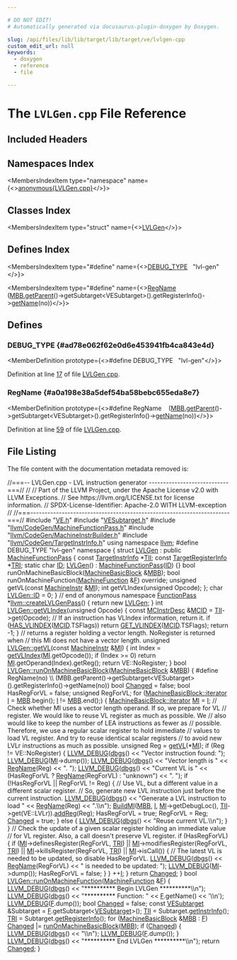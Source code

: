 ```yaml
---

# DO NOT EDIT!
# Automatically generated via docusaurus-plugin-doxygen by Doxygen.

slug: /api/files/lib/lib/target/lib/target/ve/lvlgen-cpp
custom_edit_url: null
keywords:
  - doxygen
  - reference
  - file

---
```





# The `LVLGen.cpp` File Reference

<DoxygenPage pluginConfig={pluginConfig}>



## Included Headers

<IncludesList>
<IncludesListItem
  filePath="VE.h"
  permalink="/docs/api/files/lib/lib/target/lib/target/ve/ve-h"
  isLocal="true" />
<IncludesListItem
  filePath="VESubtarget.h"
  permalink="/docs/api/files/lib/lib/target/lib/target/ve/vesubtarget-h"
  isLocal="true" />
<IncludesListItem
  filePath="llvm/CodeGen/MachineFunctionPass.h"
  permalink="/docs/api/files/include/include/llvm/include/llvm/codegen/machinefunctionpass-h"
  isLocal="true" />
<IncludesListItem
  filePath="llvm/CodeGen/MachineInstrBuilder.h"
  permalink="/docs/api/files/include/include/llvm/include/llvm/codegen/machineinstrbuilder-h"
  isLocal="true" />
<IncludesListItem
  filePath="llvm/CodeGen/TargetInstrInfo.h"
  permalink="/docs/api/files/include/include/llvm/include/llvm/codegen/targetinstrinfo-h"
  isLocal="true" />
</IncludesList>

## Namespaces Index

<MembersIndex>

<MembersIndexItem
  type="namespace"
  name={<><a href="/docs/api/namespaces/anonymous-lvlgen-cpp-">anonymous&#123;LVLGen.cpp&#125;</a></>}>
</MembersIndexItem>

</MembersIndex>

## Classes Index

<MembersIndex>

<MembersIndexItem
  type="struct"
  name={<><a href="/docs/api/structs/anonymous-namespace-lvlgen-cpp-/lvlgen">LVLGen</a></>}>
</MembersIndexItem>

</MembersIndex>

## Defines Index

<MembersIndex>

<MembersIndexItem
  type="#define"
  name={<><a href="#ad78e062f62e0d6e453941fb4ca843e4d">DEBUG&#95;TYPE</a>&nbsp;&nbsp;&nbsp;&quot;lvl-gen&quot;</>}>
</MembersIndexItem>

<MembersIndexItem
  type="#define"
  name={<><a href="#a0a198e38a5def54ba58bebc655eda8e7">RegName</a>&nbsp;&nbsp;&nbsp;  (<a href="/docs/api/files/lib/lib/analysis/basicaliasanalysis-cpp/#a1b8850f1ed44c12bc3501175a71c251c">MBB.getParent</a>()-&gt;getSubtarget&lt;VESubtarget&gt;().getRegisterInfo()-&gt;<a href="/docs/api/files/lib/lib/transforms/lib/transforms/objcarc/provenanceanalysisevaluator-cpp/#a2ee79648e8bce3ddbb26358ff10e3e82">getName</a>(no))</>}>
</MembersIndexItem>

</MembersIndex>


<SectionDefinition>

## Defines

### DEBUG&#95;TYPE {#ad78e062f62e0d6e453941fb4ca843e4d}

<MemberDefinition
  prototype={<>#define DEBUG&#95;TYPE&nbsp;&nbsp;&nbsp;&quot;lvl-gen&quot;</>}>

Definition at line <a href="#l00017">17</a> of file <a href="/docs/api/files/lib/lib/target/lib/target/ve/lvlgen-cpp">LVLGen.cpp</a>.
</MemberDefinition>

### RegName {#a0a198e38a5def54ba58bebc655eda8e7}

<MemberDefinition
  prototype={<>#define RegName&nbsp;&nbsp;&nbsp;  (<a href="/docs/api/files/lib/lib/analysis/basicaliasanalysis-cpp/#a1b8850f1ed44c12bc3501175a71c251c">MBB.getParent</a>()-&gt;getSubtarget&lt;VESubtarget&gt;().getRegisterInfo()-&gt;<a href="/docs/api/files/lib/lib/transforms/lib/transforms/objcarc/provenanceanalysisevaluator-cpp/#a2ee79648e8bce3ddbb26358ff10e3e82">getName</a>(no))</>}>

Definition at line <a href="#l00059">59</a> of file <a href="/docs/api/files/lib/lib/target/lib/target/ve/lvlgen-cpp">LVLGen.cpp</a>.
</MemberDefinition>

</SectionDefinition>

## File Listing

The file content with the documentation metadata removed is:

<ProgramListing>

<Link id="l00001" /><CodeLine lineNumber="1"><Highlight kind="comment">//===-- LVLGen.cpp - LVL instruction generator ----------------------------===//</Highlight><Highlight kind="normal"></Highlight></CodeLine>
<Link id="l00002" /><CodeLine lineNumber="2"><Highlight kind="normal"></Highlight><Highlight kind="comment">//</Highlight><Highlight kind="normal"></Highlight></CodeLine>
<Link id="l00003" /><CodeLine lineNumber="3"><Highlight kind="normal"></Highlight><Highlight kind="comment">// Part of the LLVM Project, under the Apache License v2.0 with LLVM Exceptions.</Highlight><Highlight kind="normal"></Highlight></CodeLine>
<Link id="l00004" /><CodeLine lineNumber="4"><Highlight kind="normal"></Highlight><Highlight kind="comment">// See https://llvm.org/LICENSE.txt for license information.</Highlight><Highlight kind="normal"></Highlight></CodeLine>
<Link id="l00005" /><CodeLine lineNumber="5"><Highlight kind="normal"></Highlight><Highlight kind="comment">// SPDX-License-Identifier: Apache-2.0 WITH LLVM-exception</Highlight><Highlight kind="normal"></Highlight></CodeLine>
<Link id="l00006" /><CodeLine lineNumber="6"><Highlight kind="normal"></Highlight><Highlight kind="comment">//</Highlight><Highlight kind="normal"></Highlight></CodeLine>
<Link id="l00007" /><CodeLine lineNumber="7"><Highlight kind="normal"></Highlight><Highlight kind="comment">//===----------------------------------------------------------------------===//</Highlight><Highlight kind="normal"></Highlight></CodeLine>
<Link id="l00008" /><CodeLine lineNumber="8"><Highlight kind="normal"></Highlight></CodeLine>
<Link id="l00009" /><CodeLine lineNumber="9"><Highlight kind="normal"></Highlight><Highlight kind="preprocessor">#include &quot;<a href="/docs/api/files/lib/lib/target/lib/target/ve/ve-h">VE.h</a>&quot;</Highlight><Highlight kind="normal"></Highlight></CodeLine>
<Link id="l00010" /><CodeLine lineNumber="10"><Highlight kind="normal"></Highlight><Highlight kind="preprocessor">#include &quot;<a href="/docs/api/files/lib/lib/target/lib/target/ve/vesubtarget-h">VESubtarget.h</a>&quot;</Highlight><Highlight kind="normal"></Highlight></CodeLine>
<Link id="l00011" /><CodeLine lineNumber="11"><Highlight kind="normal"></Highlight><Highlight kind="preprocessor">#include &quot;<a href="/docs/api/files/include/include/llvm/include/llvm/codegen/machinefunctionpass-h">llvm/CodeGen/MachineFunctionPass.h</a>&quot;</Highlight><Highlight kind="normal"></Highlight></CodeLine>
<Link id="l00012" /><CodeLine lineNumber="12"><Highlight kind="normal"></Highlight><Highlight kind="preprocessor">#include &quot;<a href="/docs/api/files/include/include/llvm/include/llvm/codegen/machineinstrbuilder-h">llvm/CodeGen/MachineInstrBuilder.h</a>&quot;</Highlight><Highlight kind="normal"></Highlight></CodeLine>
<Link id="l00013" /><CodeLine lineNumber="13"><Highlight kind="normal"></Highlight><Highlight kind="preprocessor">#include &quot;<a href="/docs/api/files/include/include/llvm/include/llvm/codegen/targetinstrinfo-h">llvm/CodeGen/TargetInstrInfo.h</a>&quot;</Highlight><Highlight kind="normal"></Highlight></CodeLine>
<Link id="l00014" /><CodeLine lineNumber="14"><Highlight kind="normal"></Highlight></CodeLine>
<Link id="l00015" /><CodeLine lineNumber="15"><Highlight kind="normal"></Highlight><Highlight kind="keyword">using namespace </Highlight><Highlight kind="normal"><a href="/docs/api/namespaces/llvm">llvm</a>;</Highlight></CodeLine>
<Link id="l00016" /><CodeLine lineNumber="16"><Highlight kind="normal"></Highlight></CodeLine>
<Link id="l00017" /><CodeLine lineNumber="17" lineLink="#ad78e062f62e0d6e453941fb4ca843e4d"><Highlight kind="normal"></Highlight><Highlight kind="preprocessor">#define DEBUG&#95;TYPE &quot;lvl-gen&quot;</Highlight><Highlight kind="normal"></Highlight></CodeLine>
<Link id="l00018" /><CodeLine lineNumber="18"><Highlight kind="normal"></Highlight></CodeLine>
<Link id="l00019" /><CodeLine lineNumber="19" lineLink="/docs/api/namespaces/anonymous-lvlgen-cpp-"><Highlight kind="normal"></Highlight><Highlight kind="keyword">namespace </Highlight><Highlight kind="normal">&#123;</Highlight></CodeLine>
<Link id="l00020" /><CodeLine lineNumber="20" lineLink="/docs/api/structs/anonymous-namespace-lvlgen-cpp-/lvlgen"><Highlight kind="normal"></Highlight><Highlight kind="keyword">struct </Highlight><Highlight kind="normal"><a href="/docs/api/structs/anonymous-namespace-lvlgen-cpp-/lvlgen/#ae80b79291893712a1aff68e271fed72e">LVLGen</a> : </Highlight><Highlight kind="keyword">public</Highlight><Highlight kind="normal"> <a href="/docs/api/classes/llvm/machinefunctionpass/#a29c81d2386f4a727c6d33413807530c8">MachineFunctionPass</a> &#123;</Highlight></CodeLine>
<Link id="l00021" /><CodeLine lineNumber="21" lineLink="/docs/api/structs/anonymous-namespace-lvlgen-cpp-/lvlgen/#acc28c4e4d45fa149b3eb34f5f4eab0ed"><Highlight kind="normal">  </Highlight><Highlight kind="keyword">const</Highlight><Highlight kind="normal"> <a href="/docs/api/classes/llvm/targetinstrinfo">TargetInstrInfo</a> &#42;<a href="/docs/api/structs/anonymous-namespace-lvlgen-cpp-/lvlgen/#acc28c4e4d45fa149b3eb34f5f4eab0ed">TII</a>;</Highlight></CodeLine>
<Link id="l00022" /><CodeLine lineNumber="22" lineLink="/docs/api/structs/anonymous-namespace-lvlgen-cpp-/lvlgen/#af14e70e53028398783b3474bdbdf7bd6"><Highlight kind="normal">  </Highlight><Highlight kind="keyword">const</Highlight><Highlight kind="normal"> <a href="/docs/api/classes/llvm/targetregisterinfo">TargetRegisterInfo</a> &#42;<a href="/docs/api/structs/anonymous-namespace-lvlgen-cpp-/lvlgen/#af14e70e53028398783b3474bdbdf7bd6">TRI</a>;</Highlight></CodeLine>
<Link id="l00023" /><CodeLine lineNumber="23"><Highlight kind="normal"></Highlight></CodeLine>
<Link id="l00024" /><CodeLine lineNumber="24" lineLink="/docs/api/structs/anonymous-namespace-lvlgen-cpp-/lvlgen/#a077f00085871dd02be5a345f27327b24"><Highlight kind="normal">  </Highlight><Highlight kind="keyword">static</Highlight><Highlight kind="normal"> </Highlight><Highlight kind="keywordtype">char</Highlight><Highlight kind="normal"> <a href="/docs/api/structs/anonymous-namespace-lvlgen-cpp-/lvlgen/#a077f00085871dd02be5a345f27327b24">ID</a>;</Highlight></CodeLine>
<Link id="l00025" /><CodeLine lineNumber="25" lineLink="/docs/api/structs/anonymous-namespace-lvlgen-cpp-/lvlgen/#ae80b79291893712a1aff68e271fed72e"><Highlight kind="normal">  <a href="/docs/api/structs/anonymous-namespace-lvlgen-cpp-/lvlgen/#ae80b79291893712a1aff68e271fed72e">LVLGen</a>() : <a href="/docs/api/classes/llvm/machinefunctionpass/#a29c81d2386f4a727c6d33413807530c8">MachineFunctionPass</a>(<a href="/docs/api/structs/anonymous-namespace-lvlgen-cpp-/lvlgen/#a077f00085871dd02be5a345f27327b24">ID</a>) &#123;&#125;</Highlight></CodeLine>
<Link id="l00026" /><CodeLine lineNumber="26"><Highlight kind="normal">  </Highlight><Highlight kind="keywordtype">bool</Highlight><Highlight kind="normal"> runOnMachineBasicBlock(<a href="/docs/api/classes/llvm/machinebasicblock">MachineBasicBlock</a> &amp;<a href="/docs/api/files/lib/lib/target/lib/target/arm/armslshardening-cpp/#a5958512eae2979bd2eb383977996a600">MBB</a>);</Highlight></CodeLine>
<Link id="l00027" /><CodeLine lineNumber="27"><Highlight kind="normal">  </Highlight><Highlight kind="keywordtype">bool</Highlight><Highlight kind="normal"> runOnMachineFunction(<a href="/docs/api/classes/llvm/machinefunction">MachineFunction</a> &amp;<a href="/docs/api/files/lib/lib/support/md5-cpp/#a96d73bbd7af15cb1fc38c3f4a3bd82e9">F</a>) </Highlight><Highlight kind="keyword">override</Highlight><Highlight kind="normal">;</Highlight></CodeLine>
<Link id="l00028" /><CodeLine lineNumber="28"><Highlight kind="normal"></Highlight></CodeLine>
<Link id="l00029" /><CodeLine lineNumber="29"><Highlight kind="normal">  </Highlight><Highlight kind="keywordtype">unsigned</Highlight><Highlight kind="normal"> getVL(</Highlight><Highlight kind="keyword">const</Highlight><Highlight kind="normal"> <a href="/docs/api/classes/llvm/machineinstr">MachineInstr</a> &amp;<a href="/docs/api/files/lib/lib/codegen/lib/codegen/globalisel/irtranslator-cpp/#abe44dfdea65b4f7e11e0a608ab708b76">MI</a>);</Highlight></CodeLine>
<Link id="l00030" /><CodeLine lineNumber="30"><Highlight kind="normal">  </Highlight><Highlight kind="keywordtype">int</Highlight><Highlight kind="normal"> getVLIndex(</Highlight><Highlight kind="keywordtype">unsigned</Highlight><Highlight kind="normal"> Opcode);</Highlight></CodeLine>
<Link id="l00031" /><CodeLine lineNumber="31"><Highlight kind="normal">&#125;;</Highlight></CodeLine>
<Link id="l00032" /><CodeLine lineNumber="32"><Highlight kind="normal"></Highlight><Highlight kind="keywordtype">char</Highlight><Highlight kind="normal"> <a href="/docs/api/structs/anonymous-namespace-lvlgen-cpp-/lvlgen/#a077f00085871dd02be5a345f27327b24">LVLGen::ID</a> = 0;</Highlight></CodeLine>
<Link id="l00033" /><CodeLine lineNumber="33"><Highlight kind="normal"></Highlight></CodeLine>
<Link id="l00034" /><CodeLine lineNumber="34"><Highlight kind="normal">&#125; </Highlight><Highlight kind="comment">// end of anonymous namespace</Highlight><Highlight kind="normal"></Highlight></CodeLine>
<Link id="l00035" /><CodeLine lineNumber="35"><Highlight kind="normal"></Highlight></CodeLine>
<Link id="l00036" /><CodeLine lineNumber="36" lineLink="/docs/api/namespaces/llvm/#a2d019765c6bec2f87b2da1747fdc43a0"><Highlight kind="normal"><a href="/docs/api/classes/llvm/functionpass">FunctionPass</a> &#42;<a href="/docs/api/namespaces/llvm/#a2d019765c6bec2f87b2da1747fdc43a0">llvm::createLVLGenPass</a>() &#123; </Highlight><Highlight kind="keywordflow">return</Highlight><Highlight kind="normal"> </Highlight><Highlight kind="keyword">new</Highlight><Highlight kind="normal"> <a href="/docs/api/structs/anonymous-namespace-lvlgen-cpp-/lvlgen/#ae80b79291893712a1aff68e271fed72e">LVLGen</a>; &#125;</Highlight></CodeLine>
<Link id="l00037" /><CodeLine lineNumber="37"><Highlight kind="normal"></Highlight></CodeLine>
<Link id="l00038" /><CodeLine lineNumber="38" lineLink="/docs/api/structs/anonymous-namespace-lvlgen-cpp-/lvlgen/#aba1effdbbbb240d1b2e020b84c561b58"><Highlight kind="normal"></Highlight><Highlight kind="keywordtype">int</Highlight><Highlight kind="normal"> <a href="/docs/api/structs/anonymous-namespace-lvlgen-cpp-/lvlgen/#aba1effdbbbb240d1b2e020b84c561b58">LVLGen::getVLIndex</a>(</Highlight><Highlight kind="keywordtype">unsigned</Highlight><Highlight kind="normal"> Opcode) &#123;</Highlight></CodeLine>
<Link id="l00039" /><CodeLine lineNumber="39"><Highlight kind="normal">  </Highlight><Highlight kind="keyword">const</Highlight><Highlight kind="normal"> <a href="/docs/api/classes/llvm/mcinstrdesc">MCInstrDesc</a> &amp;<a href="/docs/api/namespaces/llvm/mcid">MCID</a> = <a href="/docs/api/structs/anonymous-namespace-lvlgen-cpp-/lvlgen/#acc28c4e4d45fa149b3eb34f5f4eab0ed">TII</a>-&gt;get(Opcode);</Highlight></CodeLine>
<Link id="l00040" /><CodeLine lineNumber="40"><Highlight kind="normal"></Highlight></CodeLine>
<Link id="l00041" /><CodeLine lineNumber="41"><Highlight kind="normal">  </Highlight><Highlight kind="comment">// If an instruction has VLIndex information, return it.</Highlight><Highlight kind="normal"></Highlight></CodeLine>
<Link id="l00042" /><CodeLine lineNumber="42"><Highlight kind="normal">  </Highlight><Highlight kind="keywordflow">if</Highlight><Highlight kind="normal"> (<a href="/docs/api/files/lib/lib/target/lib/target/ve/veinstrinfo-h/#a237ff59ec1d50b11ff11e33e4e9de766">HAS&#95;VLINDEX</a>(<a href="/docs/api/namespaces/llvm/mcid">MCID</a>.TSFlags))</Highlight></CodeLine>
<Link id="l00043" /><CodeLine lineNumber="43"><Highlight kind="normal">    </Highlight><Highlight kind="keywordflow">return</Highlight><Highlight kind="normal"> <a href="/docs/api/files/lib/lib/target/lib/target/ve/veinstrinfo-h/#a1ffd6812b2d77b32c2dbb00dbe3d9d0d">GET&#95;VLINDEX</a>(<a href="/docs/api/namespaces/llvm/mcid">MCID</a>.TSFlags);</Highlight></CodeLine>
<Link id="l00044" /><CodeLine lineNumber="44"><Highlight kind="normal"></Highlight></CodeLine>
<Link id="l00045" /><CodeLine lineNumber="45"><Highlight kind="normal">  </Highlight><Highlight kind="keywordflow">return</Highlight><Highlight kind="normal"> -1;</Highlight></CodeLine>
<Link id="l00046" /><CodeLine lineNumber="46"><Highlight kind="normal">&#125;</Highlight></CodeLine>
<Link id="l00047" /><CodeLine lineNumber="47"><Highlight kind="normal"></Highlight></CodeLine>
<Link id="l00048" /><CodeLine lineNumber="48"><Highlight kind="normal"></Highlight><Highlight kind="comment">// returns a register holding a vector length. NoRegister is returned when</Highlight><Highlight kind="normal"></Highlight></CodeLine>
<Link id="l00049" /><CodeLine lineNumber="49"><Highlight kind="normal"></Highlight><Highlight kind="comment">// this MI does not have a vector length.</Highlight><Highlight kind="normal"></Highlight></CodeLine>
<Link id="l00050" /><CodeLine lineNumber="50" lineLink="/docs/api/structs/anonymous-namespace-lvlgen-cpp-/lvlgen/#a53a87c88f86d052612bd7328cf14e25b"><Highlight kind="normal"></Highlight><Highlight kind="keywordtype">unsigned</Highlight><Highlight kind="normal"> <a href="/docs/api/structs/anonymous-namespace-lvlgen-cpp-/lvlgen/#a53a87c88f86d052612bd7328cf14e25b">LVLGen::getVL</a>(</Highlight><Highlight kind="keyword">const</Highlight><Highlight kind="normal"> <a href="/docs/api/classes/llvm/machineinstr">MachineInstr</a> &amp;<a href="/docs/api/files/lib/lib/codegen/lib/codegen/globalisel/irtranslator-cpp/#abe44dfdea65b4f7e11e0a608ab708b76">MI</a>) &#123;</Highlight></CodeLine>
<Link id="l00051" /><CodeLine lineNumber="51"><Highlight kind="normal">  </Highlight><Highlight kind="keywordtype">int</Highlight><Highlight kind="normal"> Index = <a href="/docs/api/structs/anonymous-namespace-lvlgen-cpp-/lvlgen/#aba1effdbbbb240d1b2e020b84c561b58">getVLIndex</a>(<a href="/docs/api/files/lib/lib/codegen/lib/codegen/globalisel/irtranslator-cpp/#abe44dfdea65b4f7e11e0a608ab708b76">MI</a>.getOpcode());</Highlight></CodeLine>
<Link id="l00052" /><CodeLine lineNumber="52"><Highlight kind="normal">  </Highlight><Highlight kind="keywordflow">if</Highlight><Highlight kind="normal"> (Index &gt;= 0)</Highlight></CodeLine>
<Link id="l00053" /><CodeLine lineNumber="53"><Highlight kind="normal">    </Highlight><Highlight kind="keywordflow">return</Highlight><Highlight kind="normal"> <a href="/docs/api/files/lib/lib/codegen/lib/codegen/globalisel/irtranslator-cpp/#abe44dfdea65b4f7e11e0a608ab708b76">MI</a>.getOperand(Index).getReg();</Highlight></CodeLine>
<Link id="l00054" /><CodeLine lineNumber="54"><Highlight kind="normal"></Highlight></CodeLine>
<Link id="l00055" /><CodeLine lineNumber="55"><Highlight kind="normal">  </Highlight><Highlight kind="keywordflow">return</Highlight><Highlight kind="normal"> VE::NoRegister;</Highlight></CodeLine>
<Link id="l00056" /><CodeLine lineNumber="56"><Highlight kind="normal">&#125;</Highlight></CodeLine>
<Link id="l00057" /><CodeLine lineNumber="57"><Highlight kind="normal"></Highlight></CodeLine>
<Link id="l00058" /><CodeLine lineNumber="58" lineLink="/docs/api/structs/anonymous-namespace-lvlgen-cpp-/lvlgen/#a4d8dd4320b10d7e35f44021a4519ab20"><Highlight kind="normal"></Highlight><Highlight kind="keywordtype">bool</Highlight><Highlight kind="normal"> <a href="/docs/api/structs/anonymous-namespace-lvlgen-cpp-/lvlgen/#a4d8dd4320b10d7e35f44021a4519ab20">LVLGen::runOnMachineBasicBlock</a>(<a href="/docs/api/classes/llvm/machinebasicblock">MachineBasicBlock</a> &amp;<a href="/docs/api/files/lib/lib/target/lib/target/arm/armslshardening-cpp/#a5958512eae2979bd2eb383977996a600">MBB</a>) &#123;</Highlight></CodeLine>
<Link id="l00059" /><CodeLine lineNumber="59"><Highlight kind="normal"></Highlight><Highlight kind="preprocessor">#define RegName(no)                                                            \\</Highlight></CodeLine>
<Link id="l00060" /><CodeLine lineNumber="60"><Highlight kind="preprocessor">  (MBB.getParent()-&gt;getSubtarget&lt;VESubtarget&gt;().getRegisterInfo()-&gt;getName(no))</Highlight><Highlight kind="normal"></Highlight></CodeLine>
<Link id="l00061" /><CodeLine lineNumber="61"><Highlight kind="normal"></Highlight></CodeLine>
<Link id="l00062" /><CodeLine lineNumber="62"><Highlight kind="normal">  </Highlight><Highlight kind="keywordtype">bool</Highlight><Highlight kind="normal"> <a href="/docs/api/groups/arcopt/#gaa57b1a4e6a1c79233913139635169cf1">Changed</a> = </Highlight><Highlight kind="keyword">false</Highlight><Highlight kind="normal">;</Highlight></CodeLine>
<Link id="l00063" /><CodeLine lineNumber="63"><Highlight kind="normal">  </Highlight><Highlight kind="keywordtype">bool</Highlight><Highlight kind="normal"> HasRegForVL = </Highlight><Highlight kind="keyword">false</Highlight><Highlight kind="normal">;</Highlight></CodeLine>
<Link id="l00064" /><CodeLine lineNumber="64"><Highlight kind="normal">  </Highlight><Highlight kind="keywordtype">unsigned</Highlight><Highlight kind="normal"> RegForVL;</Highlight></CodeLine>
<Link id="l00065" /><CodeLine lineNumber="65"><Highlight kind="normal"></Highlight></CodeLine>
<Link id="l00066" /><CodeLine lineNumber="66"><Highlight kind="normal">  </Highlight><Highlight kind="keywordflow">for</Highlight><Highlight kind="normal"> (<a href="/docs/api/classes/llvm/machinebasicblock/#ae34c996b58df9b9ce6695a0c8b70c533">MachineBasicBlock::iterator</a> <a href="/docs/api/files/lib/lib/support/md5-cpp/#ac0eafdc9ee161b71e7af98af736952fd">I</a> = <a href="/docs/api/files/lib/lib/target/lib/target/arm/armslshardening-cpp/#a5958512eae2979bd2eb383977996a600">MBB</a>.begin(); <a href="/docs/api/files/lib/lib/support/md5-cpp/#ac0eafdc9ee161b71e7af98af736952fd">I</a> != <a href="/docs/api/files/lib/lib/target/lib/target/arm/armslshardening-cpp/#a5958512eae2979bd2eb383977996a600">MBB</a>.end();) &#123;</Highlight></CodeLine>
<Link id="l00067" /><CodeLine lineNumber="67"><Highlight kind="normal">    <a href="/docs/api/classes/llvm/machinebasicblock/#ae34c996b58df9b9ce6695a0c8b70c533">MachineBasicBlock::iterator</a> <a href="/docs/api/files/lib/lib/codegen/lib/codegen/globalisel/irtranslator-cpp/#abe44dfdea65b4f7e11e0a608ab708b76">MI</a> = <a href="/docs/api/files/lib/lib/support/md5-cpp/#ac0eafdc9ee161b71e7af98af736952fd">I</a>;</Highlight></CodeLine>
<Link id="l00068" /><CodeLine lineNumber="68"><Highlight kind="normal"></Highlight></CodeLine>
<Link id="l00069" /><CodeLine lineNumber="69"><Highlight kind="normal">    </Highlight><Highlight kind="comment">// Check whether MI uses a vector length operand.  If so, we prepare for VL</Highlight><Highlight kind="normal"></Highlight></CodeLine>
<Link id="l00070" /><CodeLine lineNumber="70"><Highlight kind="normal">    </Highlight><Highlight kind="comment">// register.  We would like to reuse VL register as much as possible.  We</Highlight><Highlight kind="normal"></Highlight></CodeLine>
<Link id="l00071" /><CodeLine lineNumber="71"><Highlight kind="normal">    </Highlight><Highlight kind="comment">// also would like to keep the number of LEA instructions as fewer as</Highlight><Highlight kind="normal"></Highlight></CodeLine>
<Link id="l00072" /><CodeLine lineNumber="72"><Highlight kind="normal">    </Highlight><Highlight kind="comment">// possible.  Therefore, we use a regular scalar register to hold immediate</Highlight><Highlight kind="normal"></Highlight></CodeLine>
<Link id="l00073" /><CodeLine lineNumber="73"><Highlight kind="normal">    </Highlight><Highlight kind="comment">// values to load VL register.  And try to reuse identical scalar registers</Highlight><Highlight kind="normal"></Highlight></CodeLine>
<Link id="l00074" /><CodeLine lineNumber="74"><Highlight kind="normal">    </Highlight><Highlight kind="comment">// to avoid new LVLr instructions as much as possible.</Highlight><Highlight kind="normal"></Highlight></CodeLine>
<Link id="l00075" /><CodeLine lineNumber="75"><Highlight kind="normal">    </Highlight><Highlight kind="keywordtype">unsigned</Highlight><Highlight kind="normal"> Reg = <a href="/docs/api/structs/anonymous-namespace-lvlgen-cpp-/lvlgen/#a53a87c88f86d052612bd7328cf14e25b">getVL</a>(&#42;<a href="/docs/api/files/lib/lib/codegen/lib/codegen/globalisel/irtranslator-cpp/#abe44dfdea65b4f7e11e0a608ab708b76">MI</a>);</Highlight></CodeLine>
<Link id="l00076" /><CodeLine lineNumber="76"><Highlight kind="normal">    </Highlight><Highlight kind="keywordflow">if</Highlight><Highlight kind="normal"> (Reg != VE::NoRegister) &#123;</Highlight></CodeLine>
<Link id="l00077" /><CodeLine lineNumber="77"><Highlight kind="normal">      <a href="/docs/api/files/include/include/llvm/include/llvm/support/debug-h/#a196897517069dda1bdb549e24468f7d7">LLVM&#95;DEBUG</a>(<a href="/docs/api/namespaces/llvm/#a7c46c742c31be54870e2038048e6b391">dbgs</a>() &lt;&lt; </Highlight><Highlight kind="stringliteral">&quot;Vector instruction found: &quot;</Highlight><Highlight kind="normal">);</Highlight></CodeLine>
<Link id="l00078" /><CodeLine lineNumber="78"><Highlight kind="normal">      <a href="/docs/api/files/include/include/llvm/include/llvm/support/debug-h/#a196897517069dda1bdb549e24468f7d7">LLVM&#95;DEBUG</a>(<a href="/docs/api/files/lib/lib/codegen/lib/codegen/globalisel/irtranslator-cpp/#abe44dfdea65b4f7e11e0a608ab708b76">MI</a>-&gt;dump());</Highlight></CodeLine>
<Link id="l00079" /><CodeLine lineNumber="79"><Highlight kind="normal">      <a href="/docs/api/files/include/include/llvm/include/llvm/support/debug-h/#a196897517069dda1bdb549e24468f7d7">LLVM&#95;DEBUG</a>(<a href="/docs/api/namespaces/llvm/#a7c46c742c31be54870e2038048e6b391">dbgs</a>() &lt;&lt; </Highlight><Highlight kind="stringliteral">&quot;Vector length is &quot;</Highlight><Highlight kind="normal"> &lt;&lt; <a href="#a0a198e38a5def54ba58bebc655eda8e7">RegName</a>(Reg) &lt;&lt; </Highlight><Highlight kind="stringliteral">&quot;. &quot;</Highlight><Highlight kind="normal">);</Highlight></CodeLine>
<Link id="l00080" /><CodeLine lineNumber="80"><Highlight kind="normal">      <a href="/docs/api/files/include/include/llvm/include/llvm/support/debug-h/#a196897517069dda1bdb549e24468f7d7">LLVM&#95;DEBUG</a>(<a href="/docs/api/namespaces/llvm/#a7c46c742c31be54870e2038048e6b391">dbgs</a>() &lt;&lt; </Highlight><Highlight kind="stringliteral">&quot;Current VL is &quot;</Highlight><Highlight kind="normal"></Highlight></CodeLine>
<Link id="l00081" /><CodeLine lineNumber="81"><Highlight kind="normal">                        &lt;&lt; (HasRegForVL ? <a href="#a0a198e38a5def54ba58bebc655eda8e7">RegName</a>(RegForVL) : </Highlight><Highlight kind="stringliteral">&quot;unknown&quot;</Highlight><Highlight kind="normal">)</Highlight></CodeLine>
<Link id="l00082" /><CodeLine lineNumber="82"><Highlight kind="normal">                        &lt;&lt; </Highlight><Highlight kind="stringliteral">&quot;. &quot;</Highlight><Highlight kind="normal">);</Highlight></CodeLine>
<Link id="l00083" /><CodeLine lineNumber="83"><Highlight kind="normal"></Highlight></CodeLine>
<Link id="l00084" /><CodeLine lineNumber="84"><Highlight kind="normal">      </Highlight><Highlight kind="keywordflow">if</Highlight><Highlight kind="normal"> (!HasRegForVL || RegForVL != Reg) &#123;</Highlight></CodeLine>
<Link id="l00085" /><CodeLine lineNumber="85"><Highlight kind="normal">        </Highlight><Highlight kind="comment">// Use VL, but a different value in a different scalar register.</Highlight><Highlight kind="normal"></Highlight></CodeLine>
<Link id="l00086" /><CodeLine lineNumber="86"><Highlight kind="normal">        </Highlight><Highlight kind="comment">// So, generate new LVL instruction just before the current instruction.</Highlight><Highlight kind="normal"></Highlight></CodeLine>
<Link id="l00087" /><CodeLine lineNumber="87"><Highlight kind="normal">        <a href="/docs/api/files/include/include/llvm/include/llvm/support/debug-h/#a196897517069dda1bdb549e24468f7d7">LLVM&#95;DEBUG</a>(<a href="/docs/api/namespaces/llvm/#a7c46c742c31be54870e2038048e6b391">dbgs</a>() &lt;&lt; </Highlight><Highlight kind="stringliteral">&quot;Generate a LVL instruction to load &quot;</Highlight><Highlight kind="normal"></Highlight></CodeLine>
<Link id="l00088" /><CodeLine lineNumber="88"><Highlight kind="normal">                          &lt;&lt; <a href="#a0a198e38a5def54ba58bebc655eda8e7">RegName</a>(Reg) &lt;&lt; </Highlight><Highlight kind="stringliteral">&quot;.\\n&quot;</Highlight><Highlight kind="normal">);</Highlight></CodeLine>
<Link id="l00089" /><CodeLine lineNumber="89"><Highlight kind="normal">        <a href="/docs/api/namespaces/llvm/#a17e04afcf0c5efeb0eb6a9a45287b5e4">BuildMI</a>(<a href="/docs/api/files/lib/lib/target/lib/target/arm/armslshardening-cpp/#a5958512eae2979bd2eb383977996a600">MBB</a>, <a href="/docs/api/files/lib/lib/support/md5-cpp/#ac0eafdc9ee161b71e7af98af736952fd">I</a>, <a href="/docs/api/files/lib/lib/codegen/lib/codegen/globalisel/irtranslator-cpp/#abe44dfdea65b4f7e11e0a608ab708b76">MI</a>-&gt;getDebugLoc(), <a href="/docs/api/structs/anonymous-namespace-lvlgen-cpp-/lvlgen/#acc28c4e4d45fa149b3eb34f5f4eab0ed">TII</a>-&gt;get(VE::LVLr)).<a href="/docs/api/classes/llvm/machineinstrbuilder/#a927857fc69e4b4f0cde307f86f180df5">addReg</a>(Reg);</Highlight></CodeLine>
<Link id="l00090" /><CodeLine lineNumber="90"><Highlight kind="normal">        HasRegForVL = </Highlight><Highlight kind="keyword">true</Highlight><Highlight kind="normal">;</Highlight></CodeLine>
<Link id="l00091" /><CodeLine lineNumber="91"><Highlight kind="normal">        RegForVL = Reg;</Highlight></CodeLine>
<Link id="l00092" /><CodeLine lineNumber="92"><Highlight kind="normal">        <a href="/docs/api/groups/arcopt/#gaa57b1a4e6a1c79233913139635169cf1">Changed</a> = </Highlight><Highlight kind="keyword">true</Highlight><Highlight kind="normal">;</Highlight></CodeLine>
<Link id="l00093" /><CodeLine lineNumber="93"><Highlight kind="normal">      &#125; </Highlight><Highlight kind="keywordflow">else</Highlight><Highlight kind="normal"> &#123;</Highlight></CodeLine>
<Link id="l00094" /><CodeLine lineNumber="94"><Highlight kind="normal">        <a href="/docs/api/files/include/include/llvm/include/llvm/support/debug-h/#a196897517069dda1bdb549e24468f7d7">LLVM&#95;DEBUG</a>(<a href="/docs/api/namespaces/llvm/#a7c46c742c31be54870e2038048e6b391">dbgs</a>() &lt;&lt; </Highlight><Highlight kind="stringliteral">&quot;Reuse current VL.\\n&quot;</Highlight><Highlight kind="normal">);</Highlight></CodeLine>
<Link id="l00095" /><CodeLine lineNumber="95"><Highlight kind="normal">      &#125;</Highlight></CodeLine>
<Link id="l00096" /><CodeLine lineNumber="96"><Highlight kind="normal">    &#125;</Highlight></CodeLine>
<Link id="l00097" /><CodeLine lineNumber="97"><Highlight kind="normal">    </Highlight><Highlight kind="comment">// Check the update of a given scalar register holding an immediate value</Highlight><Highlight kind="normal"></Highlight></CodeLine>
<Link id="l00098" /><CodeLine lineNumber="98"><Highlight kind="normal">    </Highlight><Highlight kind="comment">// for VL register.  Also, a call doesn&#39;t preserve VL register.</Highlight><Highlight kind="normal"></Highlight></CodeLine>
<Link id="l00099" /><CodeLine lineNumber="99"><Highlight kind="normal">    </Highlight><Highlight kind="keywordflow">if</Highlight><Highlight kind="normal"> (HasRegForVL) &#123;</Highlight></CodeLine>
<Link id="l00100" /><CodeLine lineNumber="100"><Highlight kind="normal">      </Highlight><Highlight kind="keywordflow">if</Highlight><Highlight kind="normal"> (<a href="/docs/api/files/lib/lib/codegen/lib/codegen/globalisel/irtranslator-cpp/#abe44dfdea65b4f7e11e0a608ab708b76">MI</a>-&gt;definesRegister(RegForVL, <a href="/docs/api/structs/anonymous-namespace-lvlgen-cpp-/lvlgen/#af14e70e53028398783b3474bdbdf7bd6">TRI</a>) ||</Highlight></CodeLine>
<Link id="l00101" /><CodeLine lineNumber="101"><Highlight kind="normal">          <a href="/docs/api/files/lib/lib/codegen/lib/codegen/globalisel/irtranslator-cpp/#abe44dfdea65b4f7e11e0a608ab708b76">MI</a>-&gt;modifiesRegister(RegForVL, <a href="/docs/api/structs/anonymous-namespace-lvlgen-cpp-/lvlgen/#af14e70e53028398783b3474bdbdf7bd6">TRI</a>) ||</Highlight></CodeLine>
<Link id="l00102" /><CodeLine lineNumber="102"><Highlight kind="normal">          <a href="/docs/api/files/lib/lib/codegen/lib/codegen/globalisel/irtranslator-cpp/#abe44dfdea65b4f7e11e0a608ab708b76">MI</a>-&gt;killsRegister(RegForVL, <a href="/docs/api/structs/anonymous-namespace-lvlgen-cpp-/lvlgen/#af14e70e53028398783b3474bdbdf7bd6">TRI</a>) || <a href="/docs/api/files/lib/lib/codegen/lib/codegen/globalisel/irtranslator-cpp/#abe44dfdea65b4f7e11e0a608ab708b76">MI</a>-&gt;isCall()) &#123;</Highlight></CodeLine>
<Link id="l00103" /><CodeLine lineNumber="103"><Highlight kind="normal">        </Highlight><Highlight kind="comment">// The latest VL is needed to be updated, so disable HasRegForVL.</Highlight><Highlight kind="normal"></Highlight></CodeLine>
<Link id="l00104" /><CodeLine lineNumber="104"><Highlight kind="normal">        <a href="/docs/api/files/include/include/llvm/include/llvm/support/debug-h/#a196897517069dda1bdb549e24468f7d7">LLVM&#95;DEBUG</a>(<a href="/docs/api/namespaces/llvm/#a7c46c742c31be54870e2038048e6b391">dbgs</a>() &lt;&lt; <a href="#a0a198e38a5def54ba58bebc655eda8e7">RegName</a>(RegForVL) &lt;&lt; </Highlight><Highlight kind="stringliteral">&quot; is needed to be updated: &quot;</Highlight><Highlight kind="normal">);</Highlight></CodeLine>
<Link id="l00105" /><CodeLine lineNumber="105"><Highlight kind="normal">        <a href="/docs/api/files/include/include/llvm/include/llvm/support/debug-h/#a196897517069dda1bdb549e24468f7d7">LLVM&#95;DEBUG</a>(<a href="/docs/api/files/lib/lib/codegen/lib/codegen/globalisel/irtranslator-cpp/#abe44dfdea65b4f7e11e0a608ab708b76">MI</a>-&gt;dump());</Highlight></CodeLine>
<Link id="l00106" /><CodeLine lineNumber="106"><Highlight kind="normal">        HasRegForVL = </Highlight><Highlight kind="keyword">false</Highlight><Highlight kind="normal">;</Highlight></CodeLine>
<Link id="l00107" /><CodeLine lineNumber="107"><Highlight kind="normal">      &#125;</Highlight></CodeLine>
<Link id="l00108" /><CodeLine lineNumber="108"><Highlight kind="normal">    &#125;</Highlight></CodeLine>
<Link id="l00109" /><CodeLine lineNumber="109"><Highlight kind="normal"></Highlight></CodeLine>
<Link id="l00110" /><CodeLine lineNumber="110"><Highlight kind="normal">    ++<a href="/docs/api/files/lib/lib/support/md5-cpp/#ac0eafdc9ee161b71e7af98af736952fd">I</a>;</Highlight></CodeLine>
<Link id="l00111" /><CodeLine lineNumber="111"><Highlight kind="normal">  &#125;</Highlight></CodeLine>
<Link id="l00112" /><CodeLine lineNumber="112"><Highlight kind="normal">  </Highlight><Highlight kind="keywordflow">return</Highlight><Highlight kind="normal"> <a href="/docs/api/groups/arcopt/#gaa57b1a4e6a1c79233913139635169cf1">Changed</a>;</Highlight></CodeLine>
<Link id="l00113" /><CodeLine lineNumber="113"><Highlight kind="normal">&#125;</Highlight></CodeLine>
<Link id="l00114" /><CodeLine lineNumber="114"><Highlight kind="normal"></Highlight></CodeLine>
<Link id="l00115" /><CodeLine lineNumber="115" lineLink="/docs/api/structs/anonymous-namespace-lvlgen-cpp-/lvlgen/#acb30fcc2737dba0be416d568af161070"><Highlight kind="normal"></Highlight><Highlight kind="keywordtype">bool</Highlight><Highlight kind="normal"> <a href="/docs/api/structs/anonymous-namespace-lvlgen-cpp-/lvlgen/#acb30fcc2737dba0be416d568af161070">LVLGen::runOnMachineFunction</a>(<a href="/docs/api/classes/llvm/machinefunction">MachineFunction</a> &amp;<a href="/docs/api/files/lib/lib/support/md5-cpp/#a96d73bbd7af15cb1fc38c3f4a3bd82e9">F</a>) &#123;</Highlight></CodeLine>
<Link id="l00116" /><CodeLine lineNumber="116"><Highlight kind="normal">  <a href="/docs/api/files/include/include/llvm/include/llvm/support/debug-h/#a196897517069dda1bdb549e24468f7d7">LLVM&#95;DEBUG</a>(<a href="/docs/api/namespaces/llvm/#a7c46c742c31be54870e2038048e6b391">dbgs</a>() &lt;&lt; </Highlight><Highlight kind="stringliteral">&quot;&#42;&#42;&#42;&#42;&#42;&#42;&#42;&#42;&#42;&#42; Begin LVLGen &#42;&#42;&#42;&#42;&#42;&#42;&#42;&#42;&#42;&#42;\\n&quot;</Highlight><Highlight kind="normal">);</Highlight></CodeLine>
<Link id="l00117" /><CodeLine lineNumber="117"><Highlight kind="normal">  <a href="/docs/api/files/include/include/llvm/include/llvm/support/debug-h/#a196897517069dda1bdb549e24468f7d7">LLVM&#95;DEBUG</a>(<a href="/docs/api/namespaces/llvm/#a7c46c742c31be54870e2038048e6b391">dbgs</a>() &lt;&lt; </Highlight><Highlight kind="stringliteral">&quot;&#42;&#42;&#42;&#42;&#42;&#42;&#42;&#42;&#42;&#42; Function: &quot;</Highlight><Highlight kind="normal"> &lt;&lt; <a href="/docs/api/files/lib/lib/support/md5-cpp/#a96d73bbd7af15cb1fc38c3f4a3bd82e9">F</a>.getName() &lt;&lt; </Highlight><Highlight kind="charliteral">&#39;\\n&#39;</Highlight><Highlight kind="normal">);</Highlight></CodeLine>
<Link id="l00118" /><CodeLine lineNumber="118"><Highlight kind="normal">  <a href="/docs/api/files/include/include/llvm/include/llvm/support/debug-h/#a196897517069dda1bdb549e24468f7d7">LLVM&#95;DEBUG</a>(<a href="/docs/api/files/lib/lib/support/md5-cpp/#a96d73bbd7af15cb1fc38c3f4a3bd82e9">F</a>.dump());</Highlight></CodeLine>
<Link id="l00119" /><CodeLine lineNumber="119"><Highlight kind="normal"></Highlight></CodeLine>
<Link id="l00120" /><CodeLine lineNumber="120"><Highlight kind="normal">  </Highlight><Highlight kind="keywordtype">bool</Highlight><Highlight kind="normal"> <a href="/docs/api/groups/arcopt/#gaa57b1a4e6a1c79233913139635169cf1">Changed</a> = </Highlight><Highlight kind="keyword">false</Highlight><Highlight kind="normal">;</Highlight></CodeLine>
<Link id="l00121" /><CodeLine lineNumber="121"><Highlight kind="normal"></Highlight></CodeLine>
<Link id="l00122" /><CodeLine lineNumber="122"><Highlight kind="normal">  </Highlight><Highlight kind="keyword">const</Highlight><Highlight kind="normal"> <a href="/docs/api/classes/llvm/vesubtarget">VESubtarget</a> &amp;Subtarget = <a href="/docs/api/files/lib/lib/support/md5-cpp/#a96d73bbd7af15cb1fc38c3f4a3bd82e9">F</a>.getSubtarget&lt;<a href="/docs/api/classes/llvm/vesubtarget">VESubtarget</a>&gt;();</Highlight></CodeLine>
<Link id="l00123" /><CodeLine lineNumber="123"><Highlight kind="normal">  <a href="/docs/api/structs/anonymous-namespace-lvlgen-cpp-/lvlgen/#acc28c4e4d45fa149b3eb34f5f4eab0ed">TII</a> = Subtarget.<a href="/docs/api/classes/llvm/vesubtarget/#a96b42641fc5f60a36212147b75fe3669">getInstrInfo</a>();</Highlight></CodeLine>
<Link id="l00124" /><CodeLine lineNumber="124"><Highlight kind="normal">  <a href="/docs/api/structs/anonymous-namespace-lvlgen-cpp-/lvlgen/#af14e70e53028398783b3474bdbdf7bd6">TRI</a> = Subtarget.<a href="/docs/api/classes/llvm/vesubtarget/#aecdc3319eb01ec80a69ace4e6111a284">getRegisterInfo</a>();</Highlight></CodeLine>
<Link id="l00125" /><CodeLine lineNumber="125"><Highlight kind="normal"></Highlight></CodeLine>
<Link id="l00126" /><CodeLine lineNumber="126"><Highlight kind="normal">  </Highlight><Highlight kind="keywordflow">for</Highlight><Highlight kind="normal"> (<a href="/docs/api/classes/llvm/machinebasicblock">MachineBasicBlock</a> &amp;<a href="/docs/api/files/lib/lib/target/lib/target/arm/armslshardening-cpp/#a5958512eae2979bd2eb383977996a600">MBB</a> : <a href="/docs/api/files/lib/lib/support/md5-cpp/#a96d73bbd7af15cb1fc38c3f4a3bd82e9">F</a>)</Highlight></CodeLine>
<Link id="l00127" /><CodeLine lineNumber="127"><Highlight kind="normal">    <a href="/docs/api/groups/arcopt/#gaa57b1a4e6a1c79233913139635169cf1">Changed</a> |= <a href="/docs/api/structs/anonymous-namespace-lvlgen-cpp-/lvlgen/#a4d8dd4320b10d7e35f44021a4519ab20">runOnMachineBasicBlock</a>(<a href="/docs/api/files/lib/lib/target/lib/target/arm/armslshardening-cpp/#a5958512eae2979bd2eb383977996a600">MBB</a>);</Highlight></CodeLine>
<Link id="l00128" /><CodeLine lineNumber="128"><Highlight kind="normal"></Highlight></CodeLine>
<Link id="l00129" /><CodeLine lineNumber="129"><Highlight kind="normal">  </Highlight><Highlight kind="keywordflow">if</Highlight><Highlight kind="normal"> (<a href="/docs/api/groups/arcopt/#gaa57b1a4e6a1c79233913139635169cf1">Changed</a>) &#123;</Highlight></CodeLine>
<Link id="l00130" /><CodeLine lineNumber="130"><Highlight kind="normal">    <a href="/docs/api/files/include/include/llvm/include/llvm/support/debug-h/#a196897517069dda1bdb549e24468f7d7">LLVM&#95;DEBUG</a>(<a href="/docs/api/namespaces/llvm/#a7c46c742c31be54870e2038048e6b391">dbgs</a>() &lt;&lt; </Highlight><Highlight kind="stringliteral">&quot;\\n&quot;</Highlight><Highlight kind="normal">);</Highlight></CodeLine>
<Link id="l00131" /><CodeLine lineNumber="131"><Highlight kind="normal">    <a href="/docs/api/files/include/include/llvm/include/llvm/support/debug-h/#a196897517069dda1bdb549e24468f7d7">LLVM&#95;DEBUG</a>(<a href="/docs/api/files/lib/lib/support/md5-cpp/#a96d73bbd7af15cb1fc38c3f4a3bd82e9">F</a>.dump());</Highlight></CodeLine>
<Link id="l00132" /><CodeLine lineNumber="132"><Highlight kind="normal">  &#125;</Highlight></CodeLine>
<Link id="l00133" /><CodeLine lineNumber="133"><Highlight kind="normal">  <a href="/docs/api/files/include/include/llvm/include/llvm/support/debug-h/#a196897517069dda1bdb549e24468f7d7">LLVM&#95;DEBUG</a>(<a href="/docs/api/namespaces/llvm/#a7c46c742c31be54870e2038048e6b391">dbgs</a>() &lt;&lt; </Highlight><Highlight kind="stringliteral">&quot;&#42;&#42;&#42;&#42;&#42;&#42;&#42;&#42;&#42;&#42; End LVLGen &#42;&#42;&#42;&#42;&#42;&#42;&#42;&#42;&#42;&#42;\\n&quot;</Highlight><Highlight kind="normal">);</Highlight></CodeLine>
<Link id="l00134" /><CodeLine lineNumber="134"><Highlight kind="normal">  </Highlight><Highlight kind="keywordflow">return</Highlight><Highlight kind="normal"> <a href="/docs/api/groups/arcopt/#gaa57b1a4e6a1c79233913139635169cf1">Changed</a>;</Highlight></CodeLine>
<Link id="l00135" /><CodeLine lineNumber="135"><Highlight kind="normal">&#125;</Highlight></CodeLine>

</ProgramListing>

</DoxygenPage>
